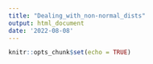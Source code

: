 ```yaml
---
title: "Dealing_with_non-normal_dists"
output: html_document
date: '2022-08-08'
---
```


```r
knitr::opts_chunk$set(echo = TRUE)
```

